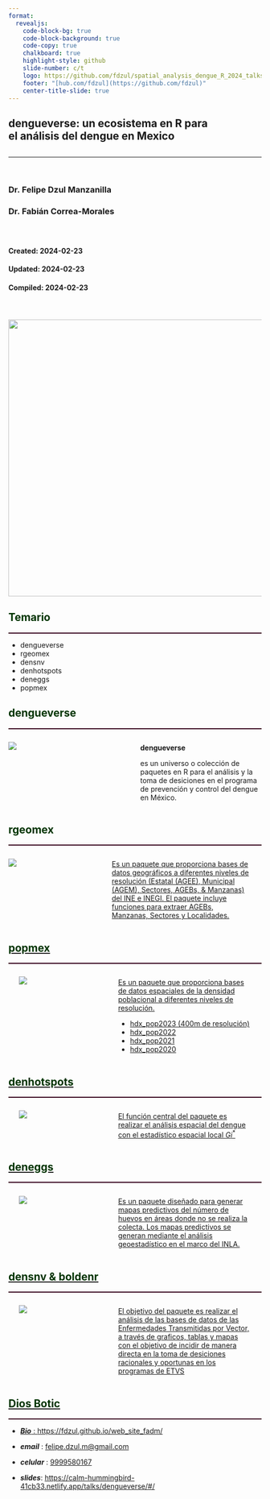 ```yaml
---
format: 
  revealjs:
    code-block-bg: true
    code-block-background: true
    code-copy: true
    chalkboard: true
    highlight-style: github
    slide-number: c/t
    logo: https://github.com/fdzul/spatial_analysis_dengue_R_2024_talks/blob/main/talks/pkg_installation/logo_cenaprece.jpeg?raw=true
    footer: "[hub.com/fdzul](https://github.com/fdzul)"
    center-title-slide: true
---
```


<h2>dengueverse: un ecosistema en R para
<br>el análisis del dengue en Mexico
</h2>

<h2>

</h2>

<hr>

<br>


<h3>Dr. Felipe Dzul Manzanilla</h3>

<h3>Dr. Fabián Correa-Morales</h3>

<h3>

</h3>
<br>
<h4> Created: 2024-02-23 </h4>

<h4> Updated: 2024-02-23</h4>

<h4> Compiled: 2024-02-23</h4>

<br>

<h4>


![](logo_dengueverse2.png){.absolute top="250" left="580" width="550"}

## [Temario]{style="color:#003300;"}
<hr style="height:2px;border-width:0;color:#330019;background-color:#330019">

- dengueverse
- rgeomex
- densnv
- denhotspots
- deneggs
- popmex


## [dengueverse]{style="color:#003300;"}
<hr style="height:2px;border-width:0;color:#330019;background-color:#330019">


:::: {.columns}
::: {.column style="width: 50%; font-size: 80%"}
![](logo_dengueverse3.png)
:::

::: {.column style="width: 50%; font-size: 100%"}
**dengueverse** 

es un universo o colección de paquetes en R para el análisis y la toma de desiciones en el programa de prevención y control del dengue en México.
:::

::::


## [rgeomex]{style="color:#003300;"}
<hr style="height:2px;border-width:0;color:#330019;background-color:#330019">


:::: {.columns}
::: {.column style="width: 40%; font-size: 80%"}
<a href = "https://fdzul.github.io/rgeomex/">
![](https://github.com/fdzul/rgeomex/blob/main/man/figures/logo.png?raw=true)
:::

::: {.column style="width: 60%; font-size: 100%"}
Es un paquete que proporciona bases de datos geográficos a diferentes niveles de resolución (Estatal (AGEE), Municipal (AGEM), Sectores, AGEBs, & Manzanas) del INE e INEGI. El paquete incluye funciones para extraer AGEBs, Manzanas, Sectores y Localidades.

:::

::::

## [popmex]{style="color:#003300;"}
<hr style="height:2px;border-width:0;color:#330019;background-color:#330019">


:::: {.columns}
::: {.column style="width: 40%; font-size: 80%"}
<a href = "https://fdzul.github.io/popmex/">
![](https://github.com/fdzul/popmex/blob/main/man/figures/logo.png?raw=true)
:::

::: {.column style="width: 60%; font-size: 100%"}
Es un paquete que proporciona bases de datos espaciales de la densidad poblacional a diferentes niveles de resolución.

- hdx_pop2023 (400m de resolución)
- hdx_pop2022
- hdx_pop2021
- hdx_pop2020
:::

::::


## [denhotspots]{style="color:#003300;"}
<hr style="height:2px;border-width:0;color:#330019;background-color:#330019">

:::: {.columns}
::: {.column style="width: 40%; font-size: 80%"}
<a href = "https://fdzul.github.io/denhotspots/">
![](https://github.com/fdzul/denhotspots/blob/master/man/figures/logo.png?raw=true)
:::

::: {.column style="width: 60%; font-size: 100%"}
El función central del paquete es realizar el análisis espacial del dengue con el estadístico espacial local $G{i}^*$
:::

::::



## [deneggs]{style="color:#003300;"}
<hr style="height:2px;border-width:0;color:#330019;background-color:#330019">

:::: {.columns}
::: {.column style="width: 40%; font-size: 80%"}
<a href = "https://fdzul.github.io/deneggs/">
![](https://github.com/fdzul/deneggs/blob/master/man/figures/logo.png?raw=true)
:::

::: {.column style="width: 60%; font-size: 100%"}
Es un paquete diseñado para generar mapas predictivos del número de huevos en áreas donde no se realiza la colecta. Los mapas predictivos se generan mediante el análisis geoestadístico en el marco del INLA.
:::

::::


## [densnv & boldenr]{style="color:#003300;"}
<hr style="height:2px;border-width:0;color:#330019;background-color:#330019">

:::: {.columns}
::: {.column style="width: 40%; font-size: 80%"}
<a href = "https://fdzul.github.io/densnv/">
![](https://github.com/fdzul/densnv/blob/main/docs/reference/figures/logo.png?raw=true)
:::

::: {.column style="width: 60%; font-size: 100%"}
El objetivo del paquete es realizar el análisis de las bases de datos de las Enfermedades Transmitidas por Vector, a través de graficos, tablas y mapas con el objetivo de incidir de manera directa en la toma de desiciones racionales y oportunas en los programas de ETVS
:::

::::


## [Dios Botic]{style="color:#003300;"}
<hr style="height:2px;border-width:0;color:#330019;background-color:#330019">

-   ***Bio*** : [https://fdzul.github.io/web_site_fadm/]()

-   ***email*** : [felipe.dzul.m@gmail.com]()

-   ***celular*** : [9999580167]()

-   ***slides***: [https://calm-hummingbird-41cb33.netlify.app/talks/dengueverse/#/](https://calm-hummingbird-41cb33.netlify.app/talks/dengueverse/#/)